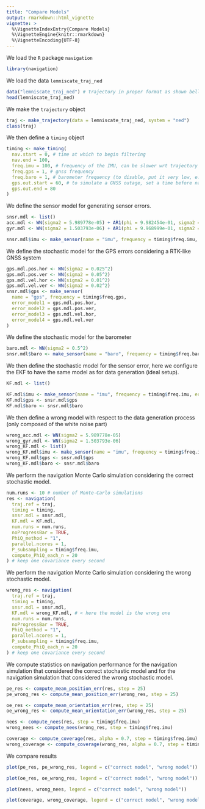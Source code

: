 ```yaml
---
title: "Compare Models"
output: rmarkdown::html_vignette
vignette: >
  %\VignetteIndexEntry{Compare Models}
  %\VignetteEngine{knitr::rmarkdown}
  %\VignetteEncoding{UTF-8}
---
```


We load the `R` package `navigation`
```r
library(navigation)
```

We load the data `lemniscate_traj_ned`
```r
data("lemniscate_traj_ned") # trajectory in proper format as shown bellow
head(lemniscate_traj_ned)
```

We make the `trajectory` object
```r
traj <- make_trajectory(data = lemniscate_traj_ned, system = "ned")
class(traj)
```
We then define a `timing` object
```r
timing <- make_timing(
  nav.start = 0, # time at which to begin filtering
  nav.end = 100,
  freq.imu = 100, # frequency of the IMU, can be slower wrt trajectory frequency
  freq.gps = 1, # gnss frequency
  freq.baro = 1, # barometer frequency (to disable, put it very low, e.g. 1e-5)
  gps.out.start = 60, # to simulate a GNSS outage, set a time before nav.end
  gps.out.end = 80
)
```


We define the sensor model for generating sensor errors.
```r
snsr.mdl <- list()
acc.mdl <- WN(sigma2 = 5.989778e-05) + AR1(phi = 9.982454e-01, sigma2 = 1.848297e-10) + AR1(phi = 9.999121e-01, sigma2 = 2.435414e-11) + AR1(phi = 9.999998e-01, sigma2 = 1.026718e-12)
gyr.mdl <- WN(sigma2 = 1.503793e-06) + AR1(phi = 9.968999e-01, sigma2 = 2.428980e-11) + AR1(phi = 9.999001e-01, sigma2 = 1.238142e-12)

snsr.mdl$imu <- make_sensor(name = "imu", frequency = timing$freq.imu, error_model1 = acc.mdl, error_model2 = gyr.mdl)
```

We define the stochastic model for the GPS errors considering a RTK-like GNSS system
```r
gps.mdl.pos.hor <- WN(sigma2 = 0.025^2)
gps.mdl.pos.ver <- WN(sigma2 = 0.05^2)
gps.mdl.vel.hor <- WN(sigma2 = 0.01^2)
gps.mdl.vel.ver <- WN(sigma2 = 0.02^2)
snsr.mdl$gps <- make_sensor(
  name = "gps", frequency = timing$freq.gps,
  error_model1 = gps.mdl.pos.hor,
  error_model2 = gps.mdl.pos.ver,
  error_model3 = gps.mdl.vel.hor,
  error_model4 = gps.mdl.vel.ver
)
```

We define the stochastic model for the barometer
```r
baro.mdl <- WN(sigma2 = 0.5^2)
snsr.mdl$baro <- make_sensor(name = "baro", frequency = timing$freq.baro, error_model1 = baro.mdl)
```


We then define the stochastic model for the sensor error, here we configure the EKF to have the same model as for data generation (ideal setup).
```r
KF.mdl <- list()

KF.mdl$imu <- make_sensor(name = "imu", frequency = timing$freq.imu, error_model1 = acc.mdl, error_model2 = gyr.mdl)
KF.mdl$gps <- snsr.mdl$gps
KF.mdl$baro <- snsr.mdl$baro
```


We then define a wrong model with respect to the data generation process (only composed of the white noise part)

```r
wrong_acc.mdl <- WN(sigma2 = 5.989778e-05)
wrong_gyr.mdl <- WN(sigma2 = 1.503793e-06)
wrong_KF.mdl <- list()
wrong_KF.mdl$imu <- make_sensor(name = "imu", frequency = timing$freq.imu, error_model1 = wrong_acc.mdl, error_model2 = wrong_gyr.mdl)
wrong_KF.mdl$gps <- snsr.mdl$gps
wrong_KF.mdl$baro <- snsr.mdl$baro
```


We perform the navigation Monte Carlo simulation considering the correct stochastic model.

```r
num.runs <- 10 # number of Monte-Carlo simulations
res <- navigation(
  traj.ref = traj,
  timing = timing,
  snsr.mdl = snsr.mdl,
  KF.mdl = KF.mdl,
  num.runs = num.runs,
  noProgressBar = TRUE,
  PhiQ_method = "1",
  parallel.ncores = 1,
  P_subsampling = timing$freq.imu,
  compute_PhiQ_each_n = 20
) # keep one covariance every second
```


We perform the navigation Monte Carlo simulation considering the wrong stochastic model.
```r
wrong_res <- navigation(
  traj.ref = traj,
  timing = timing,
  snsr.mdl = snsr.mdl,
  KF.mdl = wrong_KF.mdl, # < here the model is the wrong one
  num.runs = num.runs,
  noProgressBar = TRUE,
  PhiQ_method = "1",
  parallel.ncores = 1,
  P_subsampling = timing$freq.imu,
  compute_PhiQ_each_n = 20
) # keep one covariance every second
```



We compute statistics on navigation performance for the navigation simulation that considered the correct stochastic model and for the navigation simulation that considered the wrong stochastic model.
```r
pe_res <- compute_mean_position_err(res, step = 25)
pe_wrong_res <- compute_mean_position_err(wrong_res, step = 25)

oe_res <- compute_mean_orientation_err(res, step = 25)
oe_wrong_res <- compute_mean_orientation_err(wrong_res, step = 25)
```


```r
nees <- compute_nees(res, step = timing$freq.imu)
wrong_nees <- compute_nees(wrong_res, step = timing$freq.imu)

coverage <- compute_coverage(res, alpha = 0.7, step = timing$freq.imu)
wrong_coverage <- compute_coverage(wrong_res, alpha = 0.7, step = timing$freq.imu)
```



We compare results
```r
plot(pe_res, pe_wrong_res, legend = c("correct model", "wrong model"))

plot(oe_res, oe_wrong_res, legend = c("correct model", "wrong model"))

plot(nees, wrong_nees, legend = c("correct model", "wrong model"))

plot(coverage, wrong_coverage, legend = c("correct model", "wrong model"))
```


